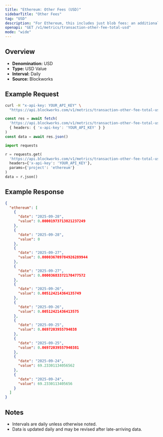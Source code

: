 ```yaml
---
title: "Ethereum: Other Fees (USD)"
sidebarTitle: "Other Fees"
tag: "USD"
description: "For Ethereum, this includes just blob fees: an additional fee for transactions that post data to \"blobs,\" which are specialized data availability solutions for L2 blockchains."
openapi: "GET /v1/metrics/transaction-other-fee-total-usd"
mode: "wide"
---
```


## Overview

- **Denomination:** USD
- **Type:** USD Value
- **Interval:** Daily
- **Source:** Blockworks

## Example Request

<CodeGroup>

```bash cURL
curl -H "x-api-key: YOUR_API_KEY" \
  "https://api.blockworks.com/v1/metrics/transaction-other-fee-total-usd?project=ethereum"
```

```typescript TypeScript
const res = await fetch(
  'https://api.blockworks.com/v1/metrics/transaction-other-fee-total-usd?project=ethereum',
  { headers: { 'x-api-key': 'YOUR_API_KEY' } }
)
const data = await res.json()
```

```python Python
import requests

r = requests.get(
  'https://api.blockworks.com/v1/metrics/transaction-other-fee-total-usd',
  headers={'x-api-key': 'YOUR_API_KEY'},
  params={'project': 'ethereum'}
)
data = r.json()
```

</CodeGroup>

## Example Response

```json
{
  "ethereum": [
    {
      "date": "2025-09-28",
      "value": 0.00001973713821237249
    },
    {
      "date": "2025-09-28",
      "value": 0
    },
    {
      "date": "2025-09-27",
      "value": 0.000036709784926289944
    },
    {
      "date": "2025-09-27",
      "value": 0.00003683372170477572
    },
    {
      "date": "2025-09-26",
      "value": 0.005124214364135749
    },
    {
      "date": "2025-09-26",
      "value": 0.00512421436413575
    },
    {
      "date": "2025-09-25",
      "value": 0.0697203955794038
    },
    {
      "date": "2025-09-25",
      "value": 0.06972039557940381
    },
    {
      "date": "2025-09-24",
      "value": 69.23301134056562
    },
    {
      "date": "2025-09-24",
      "value": 69.2330113405656
    }
  ]
}
```

## Notes
- Intervals are daily unless otherwise noted.
- Data is updated daily and may be revised after late-arriving data.